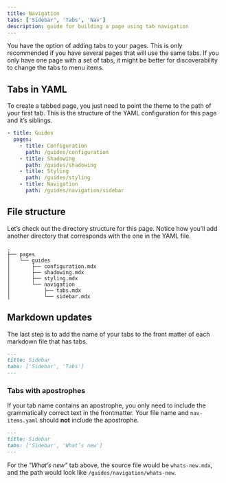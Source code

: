 ```yaml
---
title: Navigation
tabs: ['Sidebar', 'Tabs', 'Nav']
description: guide for building a page using tab navigation
---
```


<PageDescription>

You have the option of adding tabs to your pages. This is only recommended if
you have several pages that will use the same tabs. If you only have one page
with a set of tabs, it might be better for discoverability to change the tabs to
menu items.

</PageDescription>

## Tabs in YAML

To create a tabbed page, you just need to point the theme to the path of your
first tab. This is the structure of the YAML configuration for this page and
it’s siblings.

```yaml
- title: Guides
  pages:
    - title: Configuration
      path: /guides/configuration
    - title: Shadowing
      path: /guides/shadowing
    - title: Styling
      path: /guides/styling
    - title: Navigation
      path: /guides/navigation/sidebar
```

## File structure

Let’s check out the directory structure for this page. Notice how you’ll add
another directory that corresponds with the one in the YAML file.

    .
    ├── pages
    │   └── guides
    │       ├── configuration.mdx
    │       ├── shadowing.mdx
    │       ├── styling.mdx
    │       └── navigation
    │           ├── tabs.mdx
    │           └── sidebar.mdx

## Markdown updates

The last step is to add the name of your tabs to the front matter of each
markdown file that has tabs.

```markdown
---
title: Sidebar
tabs: ['Sidebar', 'Tabs']
---
```

### Tabs with apostrophes

If your tab name contains an apostrophe, you only need to include the
grammatically correct text in the frontmatter. Your file name and
`nav-items.yaml` should **not** include the apostrophe.

```markdown
---
title: Sidebar
tabs: ['Sidebar', 'What’s new']
---
```

For the _"What’s new"_ tab above, the source file would be `whats-new.mdx`, and
the path would look like `/guides/navigation/whats-new`.
